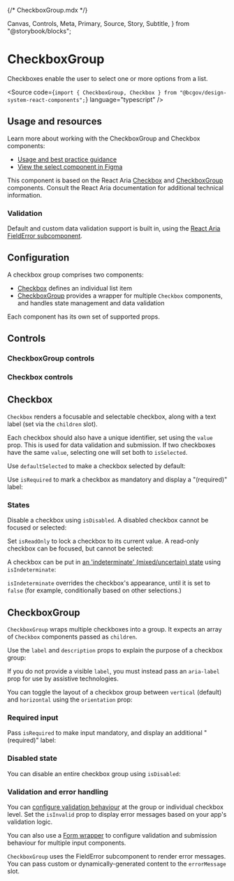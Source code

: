 {/* CheckboxGroup.mdx */}

  Canvas,
  Controls,
  Meta,
  Primary,
  Source,
  Story,
  Subtitle,
} from "@storybook/blocks";


<Meta of={CheckboxGroupStories} />

# CheckboxGroup

<Subtitle>
  Checkboxes enable the user to select one or more options from a list.
</Subtitle>

<Source
  code={`import { CheckboxGroup, Checkbox } from "@bcgov/design-system-react-components";`}
  language="typescript"
/>

## Usage and resources

Learn more about working with the CheckboxGroup and Checkbox components:

- [Usage and best practice guidance](https://www2.gov.bc.ca/gov/content?id=074FAD78863442AEAF2453BC18B28D2A)
- [View the select component in Figma](https://www2.gov.bc.ca/gov/content?id=8E36BE1D10E04A17B0CD4D913FA7AC43#designers)

This component is based on the React Aria [Checkbox](https://react-spectrum.adobe.com/react-aria/Checkbox.html) and [CheckboxGroup](https://react-spectrum.adobe.com/react-aria/CheckboxGroup.html) components. Consult the React Aria documentation for additional technical information.

### Validation

Default and custom data validation support is built in, using the [React Aria FieldError subcomponent](https://react-spectrum.adobe.com/react-aria/CheckboxGroup.html#validation).

## Configuration

A checkbox group comprises two components:

- [Checkbox](#checkbox) defines an individual list item
- [CheckboxGroup](#checkboxgroup-1) provides a wrapper for multiple `Checkbox` components, and handles state management and data validation

Each component has its own set of supported props.

## Controls

### CheckboxGroup controls

<Canvas of={CheckboxGroupStories.CheckboxGroupTemplate} />
<Controls of={CheckboxGroupStories.CheckboxGroupTemplate} />

### Checkbox controls

<Canvas of={CheckboxStories.CheckboxTemplate} />
<Controls of={CheckboxStories.CheckboxTemplate} />

## Checkbox

`Checkbox` renders a focusable and selectable checkbox, along with a text label (set via the `children` slot).

Each checkbox should also have a unique identifier, set using the `value` prop. This is used for data validation and submission. If two checkboxes have the same `value`, selecting one will set both to `isSelected`.

Use `defaultSelected` to make a checkbox selected by default:

<Canvas of={CheckboxStories.DefaultSelectedCheckbox} />

Use `isRequired` to mark a checkbox as mandatory and display a "(required)" label:

<Canvas of={CheckboxStories.RequiredCheckbox} />

### States

Disable a checkbox using `isDisabled`. A disabled checkbox cannot be focused or selected:

<Canvas of={CheckboxStories.DisabledCheckbox} />

Set `isReadOnly` to lock a checkbox to its current value. A read-only checkbox can be focused, but cannot be selected:

<Canvas of={CheckboxStories.ReadOnlyCheckbox} />

A checkbox can be put in [an 'indeterminate' (mixed/uncertain) state](https://react-spectrum.adobe.com/react-aria/Checkbox.html#indeterminate) using `isIndeterminate`:

<Canvas of={CheckboxStories.IndeterminateCheckbox} />

`isIndeterminate` overrides the checkbox's appearance, until it is set to `false` (for example, conditionally based on other selections.)

## CheckboxGroup

`CheckboxGroup` wraps multiple checkboxes into a group. It expects an array of `Checkbox` components passed as `children`.

Use the `label` and `description` props to explain the purpose of a checkbox group:

<Canvas of={CheckboxGroupStories.CheckboxGroupWithLabelAndDescription} />

If you do not provide a visible `label`, you must instead pass an `aria-label` prop for use by assistive technologies.

You can toggle the layout of a checkbox group between `vertical` (default) and `horizontal` using the `orientation` prop:

<Canvas of={CheckboxGroupStories.HorizontalCheckboxGroup} />

### Required input

Pass `isRequired` to make input mandatory, and display an additional "(required)" label:

<Canvas of={CheckboxGroupStories.RequiredCheckboxGroup} />

### Disabled state

You can disable an entire checkbox group using `isDisabled`:

<Canvas of={CheckboxGroupStories.DisabledCheckboxGroup} />

### Validation and error handling

You can [configure validation behaviour](https://react-spectrum.adobe.com/react-aria/CheckboxGroup.html#validation) at the group or individual checkbox level. Set the `isInvalid` prop to display error messages based on your app's validation logic.

You can also use a [Form wrapper](/docs/utility-form-wrapper--docs) to configure validation and submission behaviour for multiple input components.

<Canvas of={CheckboxGroupStories.CheckboxGroupWithErrors} />

`CheckboxGroup` uses the FieldError subcomponent to render error messages. You can pass custom or dynamically-generated content to the `errorMessage` slot.
